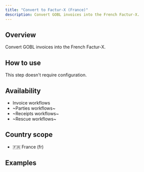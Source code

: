 ```yaml
---
title: "Convert to Factur-X (France)"
description: Convert GOBL invoices into the French Factur-X.
---
```


## Overview

Convert GOBL invoices into the French Factur-X.

## How to use

This step doesn't require configuration.

## Availability

* Invoice workflows
* ~Parties workflows~
* ~Receipts workflows~
* ~Rescue workflows~

## Country scope

* 🇫🇷 France (fr)

## Examples